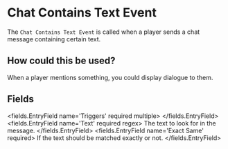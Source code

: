 
# Chat Contains Text Event 

The `Chat Contains Text Event` is called when a player sends a chat message containing certain text.

## How could this be used?

When a player mentions something, you could display dialogue to them.


## Fields

<fields.EntryField name='Triggers' required multiple>
</fields.EntryField>
<fields.EntryField name='Text' required regex>
     The text to look for in the message.
</fields.EntryField>
<fields.EntryField name='Exact Same' required>
     If the text should be matched exactly or not.
</fields.EntryField>
